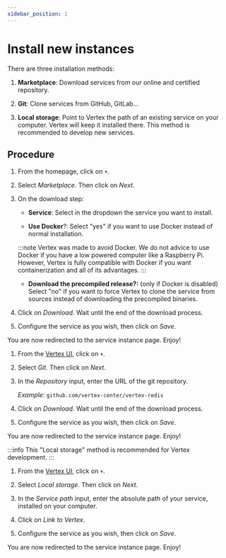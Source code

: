 ```yaml
---
sidebar_position: 1
---
```



# Install new instances

There are three installation methods:

1. **Marketplace**: Download services from our online and certified repository.

2. **Git**: Clone services from GitHub, GitLab...

3. **Local storage**: Point to Vertex the path of an existing service on your computer. Vertex will keep it installed there. This method is recommended to develop new services.

## Procedure

<Tabs>

<TabItem value="marketplace" label="Marketplace">

1. From the homepage, click on `+`.

2. Select _Marketplace_. Then click on _Next_.

3. On the download step:

    - **Service**: Select in the dropdown the service you want to install.

    - **Use Docker**?: Select "yes" if you want to use Docker instead of normal installation.

    :::note
    Vertex was made to avoid Docker. We do not advice to use Docker if you have a low powered computer like a Raspberry Pi. However, Vertex is fully compatible with Docker if you want containerization and all of its advantages.
    :::

    - **Download the precompiled release?:** (only if Docker is disabled) Select "no" if you want to force Vertex to clone the service from sources instead of downloading the precompiled binaries.

4. Click on _Download_. Wait until the end of the download process.

5. Configure the service as you wish, then click on _Save_.

You are now redirected to the service instance page. Enjoy!

</TabItem>

<TabItem value="git" label="Git">

1. From the [Vertex UI](http://localhost:6130), click on `+`.

2. Select _Git_. Then click on _Next_.

3. In the _Repository_ input, enter the URL of the git repository.

    _Example_: `github.com/vertex-center/vertex-redis`

4. Click on _Download_. Wait until the end of the download process.

5. Configure the service as you wish, then click on _Save_.

You are now redirected to the service instance page. Enjoy!

</TabItem>

<TabItem value="localstorage" label="Local storage">

:::info
This "Local storage" method is recommended for Vertex development.
:::

1. From the [Vertex UI](http://localhost:6130), click on `+`.

2. Select _Local storage_. Then click on _Next_.

3. In the _Service path_ input, enter the absolute path of your service, installed on your computer.

4. Click on _Link to Vertex_.

5. Configure the service as you wish, then click on _Save_.

You are now redirected to the service instance page. Enjoy!

</TabItem>

</Tabs>
